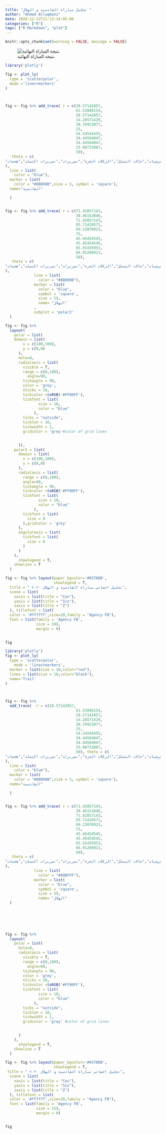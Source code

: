 ```yaml
---
title: "تحليل مباراة القادسية و الهلال "
author: "Ahmed Alluqmani"
date: 2020-12-22T21:13:14-05:00
categories: ["R"]
tags: ["R Markdown", "plot"]
---
```


 
```r
knitr::opts_chunk$set(warning = FALSE, message = FALSE)
```


![نتيجة المباراة النهائية.](https://static.wixstatic.com/media/668f28_a25d1f7472df42429abab7e3f64a1a3b~mv2.png/v1/fill/w_1050,h_377,al_c/%25D8%25A7%25D9%2584%25D9%2582%25D8%25A7%25D8%25AF%25D8%25B3%25D9%25.png)

```r
 
library('plotly')

fig <- plot_ly(
  type = 'scatterpolar',
  mode ='lines+markers'
)


  
fig <- fig %>% add_trace( r = c(28.57142857,
                                61.53846154,
                                28.57142857,
                                14.28571429,
                                30.76923077,
                                25,
                                54.54545455,
                                34.44564047,
                                34.44564047,
                                33.08733087,
                                50),
   theta = c(
"إجمالي التسديدات","تسديدات على الهدف","تسديدات خارج الهدف","فرص خطيرة","الضربات الركنية","العرضيات","حالات التسلل","الركلات الحرة","تمريرات","تمريرات اكتملت","هجمات" 
),
  line = list(
    color = "blue"),
  marker = list(
    color = "#8B008B",size = 5, symbol = 'square'),
  name="القادسية"

  )


fig <- fig %>% add_trace( r = c(71.42857143,
                                38.46153846,
                                71.42857143,
                                85.71428571,
                                69.23076923,
                                75,
                                45.45454545,
                                45.45454545,
                                65.55435953,
                                66.91266913,
                                50),
   theta = c(
"إجمالي التسديدات","تسديدات على الهدف","تسديدات خارج الهدف","فرص خطيرة","الضربات الركنية","العرضيات","حالات التسلل","الركلات الحرة","تمريرات","تمريرات اكتملت","هجمات" 
),
             line = list(
               color = "#8B008B"),
             marker = list(
               color = "blue",
               symbol = 'square',
               size = 5),
               name= "الهلال"
             ,
             subplot = 'polar2'
  )

fig <- fig %>%
  layout(
    polar = list(
    domain = list(
        x = c(100,100),
        y = c(0,0)
      ),
      hole=0,
      radialaxis = list(
        visible = T,
        range = c(0,100),
          angle=90,
        tickangle = 90,
        color = 'grey',
        nticks = 10,
        tickcolor =toRGB('#FF00FF'),
        tickfont = list(
               size = 10,
               color = "blue"
             ), 
        ticks = "outside",
        ticklen = 10,
        tickwidth = 1,
        gridcolor = 'grey'#color of grid lines
        

      )),
    polar2 = list(
      domain = list(
        x = c(100,100),
        y = c(0,0)
      ),
      radialaxis = list(
        range = c(0,100),
        angle=90,
        tickangle = 90,
        tickcolor =toRGB('#FF00FF'),
        tickfont = list(
               size = 10,
               color = "blue"
             ),
        tickfont = list(
          size = 8
        ),gridcolor = 'grey'
      ),
      angularaxis = list(
        tickfont = list(
          size = 8
        )
      )
    ),
      showlegend = T,
    showline = T
  )

fig <- fig %>% layout(paper_bgcolor='#9370DB',
                      showlegend = T, 
  title = " تحليل احصائي مباراة القادسية و الهلال ٢٠٢٠",
  scene = list(
    xaxis = list(title = "Cos"),
    yaxis = list(title = "Sin"),
    zaxis = list(title = "Z")
  ), titlefont = list(
  color = '#ffffff',size=20,family = "Agency FB"),
  font = list(family = 'Agency FB',
              size = 10), 
              margin = 0)
  

fig
```

```r

 
library('plotly')
fig <- plot_ly(
  type = 'scatterpolar',
    mode = 'lines+markers',
  marker = list(size = 10,color="red"),
  lines = list(size = 10,color="black"),
  name='Trail'
) 


  
fig <- fig %>%
  add_trace(  r = c(28.57142857,
                                61.53846154,
                                28.57142857,
                                14.28571429,
                                30.76923077,
                                25,
                                54.54545455,
                                34.44564047,
                                34.44564047,
                                33.08733087,
                                50), theta = c(
"إجمالي التسديدات","تسديدات على الهدف","تسديدات خارج الهدف","فرص خطيرة","الضربات الركنية","العرضيات","حالات التسلل","الركلات الحرة","تمريرات","تمريرات اكتملت","هجمات" 
),
  line = list(
    color = "blue"),
  marker = list(
    color = "#8B008B",size = 5, symbol = 'square'),
  name="القادسية"

  )


fig <- fig %>% add_trace( r = c(71.42857143,
                                38.46153846,
                                71.42857143,
                                85.71428571,
                                69.23076923,
                                75,
                                45.45454545,
                                45.45454545,
                                65.55435953,
                                66.91266913,
                                50),
   theta = c(
"إجمالي التسديدات","تسديدات على الهدف","تسديدات خارج الهدف","فرص خطيرة","الضربات الركنية","العرضيات","حالات التسلل","الركلات الحرة","تمريرات","تمريرات اكتملت","هجمات" 
),
             line = list(
               color = "#00BFFF"),
             marker = list(
               color = "blue",
               symbol = 'square',
               size = 5),
               name= "الهلال"
  )
               
           
  



fig <- fig %>%
  layout(
    polar = list(
      hole=0,
      radialaxis = list(
        visible = T,
        range = c(0,100),
          angle=90,
        tickangle = 90,
        color = 'grey',
        nticks = 10,
        tickcolor =toRGB('#FF00FF'),
        tickfont = list(
               size = 10,
               color = "blue"
             ), 
        ticks = "outside",
        ticklen = 10,
        tickwidth = 1,
        gridcolor = 'grey' #color of grid lines
        

      )
    ),
      showlegend = T,
    showline = T
  )

fig <- fig %>% layout(paper_bgcolor='#9370DB',
                      showlegend = T, 
 title = " تحليل احصائي مباراة القادسية و الهلال ٢٠٢٠",
  scene = list(
    xaxis = list(title = "Cos"),
    yaxis = list(title = "Sin"),
    zaxis = list(title = "Z")
  ), titlefont = list(
  color = '#ffffff',size=20,family = "Agency FB"),
  font = list(family = 'Agency FB',
              size = 15), 
              margin = 0)
  

fig 
 
 

      




```
